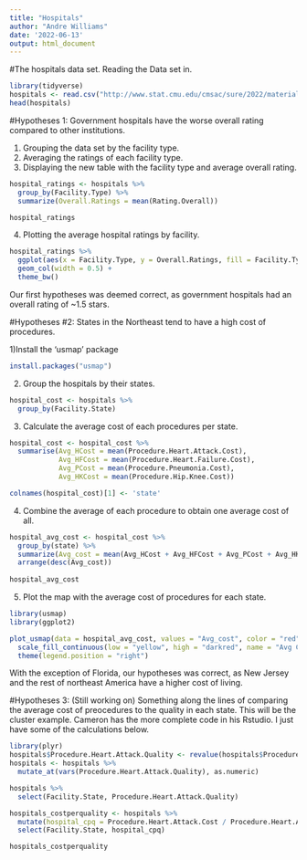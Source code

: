 ```yaml
---
title: "Hospitals"
author: "Andre Williams"
date: '2022-06-13'
output: html_document
---
```


#The  hospitals data set.
Reading the Data set in.

```r
library(tidyverse)
hospitals <- read.csv("http://www.stat.cmu.edu/cmsac/sure/2022/materials/data/health/eda_projects/hospitals.csv")
head(hospitals)
```


#Hypotheses 1: Government hospitals have the worse overall rating compared to other institutions.

1) Grouping the data set by the facility type.
2) Averaging the ratings of each facility type.
3) Displaying the new table with the facility type and average overall rating.

```r
hospital_ratings <- hospitals %>%
  group_by(Facility.Type) %>%
  summarize(Overall.Ratings = mean(Rating.Overall))

hospital_ratings

```

4) Plotting the average hospital ratings by facility.

```r
hospital_ratings %>%
  ggplot(aes(x = Facility.Type, y = Overall.Ratings, fill = Facility.Type)) +
  geom_col(width = 0.5) +
  theme_bw()


```


Our first hypotheses was deemed correct, as government hospitals had an overall rating of ~1.5 stars.




#Hypotheses #2: States in the Northeast tend to have a high cost of procedures.

1)Install the 'usmap' package

```r
install.packages("usmap")
```

2) Group the hospitals by their states.

```r
hospital_cost <- hospitals %>%
  group_by(Facility.State)
```

3) Calculate the average cost of each procedures per state.

```r
hospital_cost <- hospital_cost %>%
  summarise(Avg_HCost = mean(Procedure.Heart.Attack.Cost),
            Avg_HFCost = mean(Procedure.Heart.Failure.Cost),
            Avg_PCost = mean(Procedure.Pneumonia.Cost),
            Avg_HKCost = mean(Procedure.Hip.Knee.Cost))

colnames(hospital_cost)[1] <- 'state'
```

4) Combine the average of each procedure to obtain one average cost of all.

```r
hospital_avg_cost <- hospital_cost %>%
  group_by(state) %>%
  summarize(Avg_cost = mean(Avg_HCost + Avg_HFCost + Avg_PCost + Avg_HKCost)) %>%
  arrange(desc(Avg_cost))
  
hospital_avg_cost
```

5) Plot the map with the average cost of procedures for each state.

```r
library(usmap)
library(ggplot2)

plot_usmap(data = hospital_avg_cost, values = "Avg_cost", color = "red") + 
  scale_fill_continuous(low = "yellow", high = "darkred", name = "Avg Cost", label = scales::comma) + 
  theme(legend.position = "right")


```





With the exception of Florida, our hypotheses was correct, as New Jersey and the rest of northeast America have a higher cost of living. 




#Hypotheses 3: (Still working on) Something along the lines of comparing the average cost of preocedures to the quality in each state. This will be the cluster example. Cameron has the more complete code in his Rstudio. I just have some of the calculations below.






```r
library(plyr)
hospitals$Procedure.Heart.Attack.Quality <- revalue(hospitals$Procedure.Heart.Attack.Quality, c("Better" = 1, "Unknown" = -1, "Lower" = 2, "Worse" = 4, "Average" = 3))
hospitals <- hospitals %>%
  mutate_at(vars(Procedure.Heart.Attack.Quality), as.numeric)

```

```r
hospitals %>%
  select(Facility.State, Procedure.Heart.Attack.Quality)
```

```r
hospitals_costperquality <- hospitals %>%
  mutate(hospital_cpq = Procedure.Heart.Attack.Cost / Procedure.Heart.Attack.Quality) %>%
  select(Facility.State, hospital_cpq)

hospitals_costperquality

```